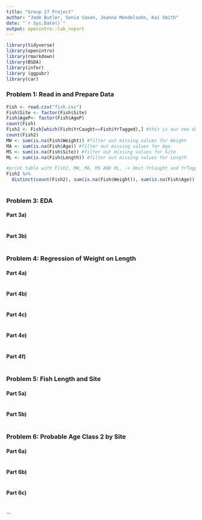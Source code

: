 ```yaml
---
title: "Group 27 Project"
author: "Jade Butler, Sonia Saxon, Joanna Mendelsohn, Kai Smith"
date: "`r Sys.Date()`"
output: openintro::lab_report
---
```


```r
library(tidyverse)
library(openintro)
library(rmarkdown)
library(BSDA)
library(infer)
library (ggpubr)
library(car)
```

### Problem 1: Read in and Prepare Data
```r
Fish <- read.csv("fish.csv")
Fish$Site <- factor(Fish$Site)
Fish$AgeP<- factor(Fish$AgeP)
count(Fish)
Fish2 <- Fish[which(Fish$YrCaught==Fish$YrTagged),] #this is our new data set for the rest of the assignment
count(Fish2)
MW <- sum(is.na(Fish$Weight)) #filter out missing values for Weight
MA <- sum(is.na(Fish$Age)) #filter out missing values for Age
MS <- sum(is.na(Fish$Site)) #filter out missing values for Site
ML <- sum(is.na(Fish$Length)) #filter out missing values for Length

#print table with Fish2, MW, MA, MS AND ML. -> Omit YrCaught and YrTagged from this table
Fish2 %>%
  distinct(count(Fish2), sum(is.na(Fish$Weight)), sum(is.na(Fish$Age)), sum(is.na(Fish$Site)), sum(is.na(Fish$Length)))
  
```



### Problem 3:  EDA
#### Part 3a)
```r

```

#### Part 3b)
```r

```

### Problem 4:  Regression of Weight on Length
#### Part 4a)
```r

```

#### Part 4b)
```r

```


#### Part 4c)
```r

```


#### Part 4e)
```r

```



#### Part 4f)
```r

```


### Problem 5:  Fish Length and Site
#### Part 5a)
```r

```

#### Part 5b)
```r

```


### Problem 6: Probable Age Class 2 by Site
#### Part 6a)
```r

```

#### Part 6b)
```r

```

#### Part 6c)
```r

```

...

